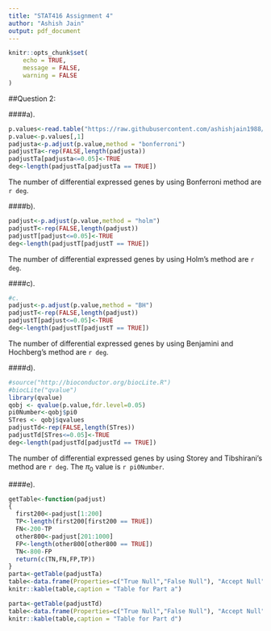 ```yaml
---
title: "STAT416 Assignment 4"
author: "Ashish Jain"
output: pdf_document
---
```


```r
knitr::opts_chunk$set(
    echo = TRUE,
    message = FALSE,
    warning = FALSE
)
```
##Question 2:

####a).
```r
p.values<-read.table("https://raw.githubusercontent.com/ashishjain1988/STAT416/master/HW4/hwk4_q2.txt")
p.value<-p.values[,1]
padjusta<-p.adjust(p.value,method = "bonferroni")
padjustTa<-rep(FALSE,length(padjusta))
padjustTa[padjusta<=0.05]<-TRUE
deg<-length(padjustTa[padjustTa == TRUE])
```

The number of differential expressed genes by using Bonferroni method are `r deg`.

####b).
```r
padjust<-p.adjust(p.value,method = "holm")
padjustT<-rep(FALSE,length(padjust))
padjustT[padjust<=0.05]<-TRUE
deg<-length(padjustT[padjustT == TRUE])
```

The number of differential expressed genes by using Holm's method are `r deg`.

####c).
```r
#c.
padjust<-p.adjust(p.value,method = "BH")
padjustT<-rep(FALSE,length(padjust))
padjustT[padjust<=0.05]<-TRUE
deg<-length(padjustT[padjustT == TRUE])
```

The number of differential expressed genes by using Benjamini and Hochberg’s method are `r deg`.

####d).
```r
#source("http://bioconductor.org/biocLite.R")
#biocLite("qvalue")
library(qvalue)
qobj <- qvalue(p.value,fdr.level=0.05)
pi0Number<-qobj$pi0
STres <- qobj$qvalues
padjustTd<-rep(FALSE,length(STres))
padjustTd[STres<=0.05]<-TRUE
deg<-length(padjustTd[padjustTd == TRUE])
```

The number of differential expressed genes by using Storey and Tibshirani’s method are `r deg`. The $\pi_0$ value is `r pi0Number`.

####e).
```r
getTable<-function(padjust)
{
  first200<-padjust[1:200]
  TP<-length(first200[first200 == TRUE])
  FN<-200-TP
  other800<-padjust[201:1000]
  FP<-length(other800[other800 == TRUE])
  TN<-800-FP
  return(c(TN,FN,FP,TP))
}
parta<-getTable(padjustTa)
table<-data.frame(Properties=c("True Null","False Null"), "Accept Null"= c(parta[1],parta[2]),"Reject Null"=c(parta[3],parta[4]))
knitr::kable(table,caption = "Table for Part a")

parta<-getTable(padjustTd)
table<-data.frame(Properties=c("True Null","False Null"), "Accept Null"= c(parta[1],parta[2]),"Reject Null"=c(parta[3],parta[4]))
knitr::kable(table,caption = "Table for Part d")
```
